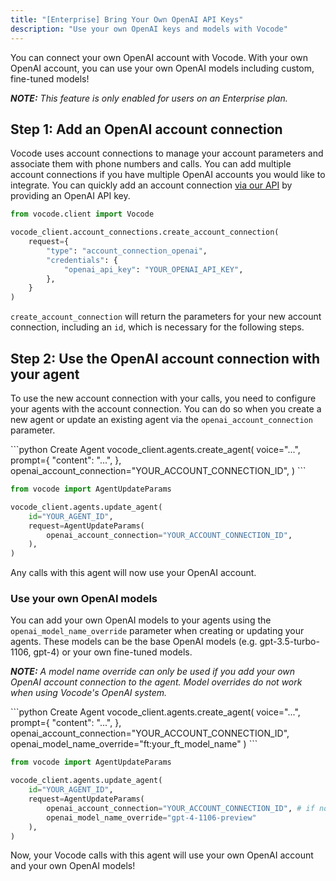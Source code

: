 ```yaml
---
title: "[Enterprise] Bring Your Own OpenAI API Keys"
description: "Use your own OpenAI keys and models with Vocode"
---
```


You can connect your own OpenAI account with Vocode. With your own OpenAI account, you can use your own OpenAI models including custom, fine-tuned models!

***NOTE:** This feature is only enabled for users on an Enterprise plan.*

## Step 1: Add an OpenAI account connection

Vocode uses account connections to manage your account parameters and associate them with phone numbers and calls. You can add multiple account connections if you have multiple OpenAI accounts you would like to integrate. You can quickly add an account connection [via our API](https://api.vocode.dev/docs#/account_connections/create_account_connection) by providing an OpenAI API key.


```python
from vocode.client import Vocode

vocode_client.account_connections.create_account_connection(
    request={
        "type": "account_connection_openai",
        "credentials": {
            "openai_api_key": "YOUR_OPENAI_API_KEY",
        },
    }
)
```

`create_account_connection` will return the parameters for your new account connection, including an `id`, which is necessary for the following steps.

## Step 2: Use the OpenAI account connection with your agent

To use the new account connection with your calls, you need to configure your agents with the account connection. You can do so when you create a new agent or update an existing agent via the `openai_account_connection` parameter.

<CodeGroup>
```python Create Agent
vocode_client.agents.create_agent(
    voice="...",
    prompt={
        "content": "...",
    },
    openai_account_connection="YOUR_ACCOUNT_CONNECTION_ID",
)
```

```python Update Agent
from vocode import AgentUpdateParams

vocode_client.agents.update_agent(
    id="YOUR_AGENT_ID",
    request=AgentUpdateParams(
        openai_account_connection="YOUR_ACCOUNT_CONNECTION_ID",
    ),
)
```
</CodeGroup>

Any calls with this agent will now use your OpenAI account.

### Use your own OpenAI models

You can add your own OpenAI models to your agents using the `openai_model_name_override` parameter when creating or updating your agents. These models can be the base OpenAI models (e.g. gpt-3.5-turbo-1106, gpt-4) or your own fine-tuned models.

***NOTE:** A model name override can only be used if you add your own OpenAI account connection to the agent. Model overrides do not work when using Vocode's OpenAI system.*

<CodeGroup>
```python Create Agent
vocode_client.agents.create_agent(
    voice="...",
    prompt={
        "content": "...",
    },
    openai_account_connection="YOUR_ACCOUNT_CONNECTION_ID",
    openai_model_name_override="ft:your_ft_model_name"
)
```

```python Update Agent
from vocode import AgentUpdateParams

vocode_client.agents.update_agent(
    id="YOUR_AGENT_ID",
    request=AgentUpdateParams(
        openai_account_connection="YOUR_ACCOUNT_CONNECTION_ID", # if not already updated
        openai_model_name_override="gpt-4-1106-preview"
    ),
)
```
</CodeGroup>

Now, your Vocode calls with this agent will use your own OpenAI account and your own OpenAI models!
